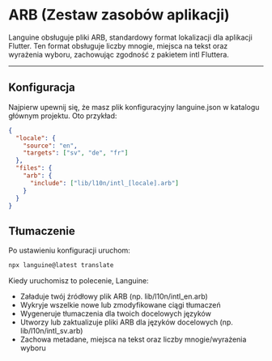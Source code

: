 # ARB (Zestaw zasobów aplikacji)

Languine obsługuje pliki ARB, standardowy format lokalizacji dla aplikacji Flutter. Ten format obsługuje liczby mnogie, miejsca na tekst oraz wyrażenia wyboru, zachowując zgodność z pakietem intl Fluttera.

---

## Konfiguracja

Najpierw upewnij się, że masz plik konfiguracyjny languine.json w katalogu głównym projektu. Oto przykład:

```json
{
  "locale": {
    "source": "en",
    "targets": ["sv", "de", "fr"]
  },
  "files": {
    "arb": {
      "include": ["lib/l10n/intl_[locale].arb"]
    }
  }
}
```

## Tłumaczenie

Po ustawieniu konfiguracji uruchom:

```bash
npx languine@latest translate
```

Kiedy uruchomisz to polecenie, Languine:

- Załaduje twój źródłowy plik ARB (np. lib/l10n/intl_en.arb)
- Wykryje wszelkie nowe lub zmodyfikowane ciągi tłumaczeń
- Wygeneruje tłumaczenia dla twoich docelowych języków
- Utworzy lub zaktualizuje pliki ARB dla języków docelowych (np. lib/l10n/intl_sv.arb)
- Zachowa metadane, miejsca na tekst oraz liczby mnogie/wyrażenia wyboru

